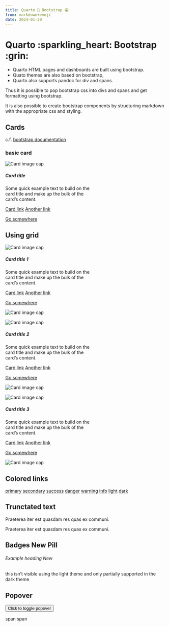 ```yaml
---
title: Quarto 💖 Bootstrap 😁
from: markdown+emoji
date: 2024-01-20
---
```


# Quarto :sparkling_heart: Bootstrap :grin:

- Quarto HTML pages and dashboards are built using bootstrap.
- Quato themes are also based on bootstrap,
- Quarto also supports pandoc for div and spans.

Thus it is possible to pop bootstrap css into divs and spans and get formatting using bootstrap.

It is also possible to create bootstrap components by structuring markdown with the appropriate css and styling.





## Cards

c.f. [bootstrap documentation](https://getbootstrap.com/docs/4.0/components/card/)

### basic card



::: {.card style="width: 18rem"}

![](card-image.svg){.card-img-top alt="Card image cap"}

:::: {.card-body}

##### Card title {.card-title}

[Some quick example text to build on the card title and make up the bulk of the card's content.]{.card-text}

[Card link](#){.card-link}
[Another link](#){.card-link}


[Go somewhere](){.btn .btn-primary}

::::

:::

## Using grid

::: {.card-group }

::::: {.card style="width: 18rem"}

![](card-image.svg){.card-img-top alt="Card image cap"}

:::::: {.card-body}

##### Card title 1 {.card-title}

[Some quick example text to build on the card title and make up the bulk of the card's content.]{.card-text}

[Card link](#){.card-link} [Another link](#){.card-link}

[Go somewhere](){.btn .btn-primary}

::::::

![](card-image.svg){.card-img-bottom alt="Card image cap"}

:::::

::::: {.card style="width: 18rem"}

![](card-image.svg){.card-img-top alt="Card image cap"}

:::::: {.card-body}

##### Card title 2{.card-title}

[Some quick example text to build on the card title and make up the bulk of the card's content.]{.card-text}

[Card link](#){.card-link} [Another link](#){.card-link}

[Go somewhere](){.btn .btn-primary}

::::::

![](card-image.svg){.card-img-bottom alt="Card image cap"}

:::::

::::: {.card style="width: 18rem"}

![](card-image.svg){.card-img-top alt="Card image cap"}

:::::: {.card-body}

##### Card title 3{.card-title}

[Some quick example text to build on the card title and make up the bulk of the card's content.]{.card-text}

[Card link](#){.card-link} [Another link](#){.card-link}

[Go somewhere](){.btn .btn-primary}

::::::

![](card-image.svg){.card-img-bottom alt="Card image cap"}

:::::


:::

## Colored links

[primary](#){.link-primary}
[secondary](#){.link-secondary}
[success](#){.link-success}
[danger](#){.link-danger}
[warning](#){.link-warning}
[info](#){.link-info}
[light](#){.link-light}
[dark](#){.link-dark}


## Trunctated text


<!-- Block level -->

:::{.text-truncate}

Praeterea iter est quasdam res quas ex communi.

:::

<!-- Inline level -->

[Praeterea iter est quasdam res quas ex communi.]{.d-inline-block .text-truncate style="max-width: 150px;"}



## Badges [New]{.badge .bg-secondary} [Pill]{.badge .rounded-pill .bg-success}

<h6>Example heading <span class="badge bg-secondary">New</span></h6>

this isn't visible using the light theme
and only partially supported in the dark theme

## Popover

<button type="button" class="btn btn-lg btn-danger" data-bs-toggle="popover" title="Popover title" data-bs-content="And here's some amazing content. It's very engaging. Right?">Click to toggle popover</button>



[span]{#id1 .btn .btn-lg .btn-danger } [span]{#id2}


